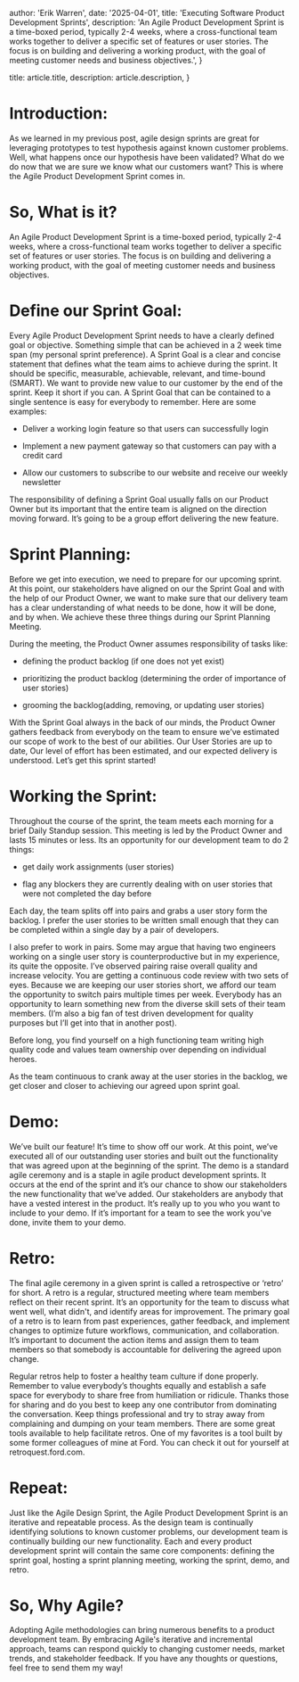 
  author: 'Erik Warren',
  date: '2025-04-01',
  title: 'Executing Software Product Development Sprints',
  description:
    'An Agile Product Development Sprint is a time-boxed period, typically 2-4 weeks, where a cross-functional team works together to deliver a specific set of features or user stories. The focus is on building and delivering a working product, with the goal of meeting customer needs and business objectives.',
}

  title: article.title,
  description: article.description,
}



# Introduction:

As we learned in my previous post, agile design sprints are great for leveraging prototypes to test hypothesis against known customer problems. Well, what happens once our hypothesis have been validated? What do we do now that we are sure we know what our customers want? This is where the Agile Product Development Sprint comes in.

# So, What is it?

An Agile Product Development Sprint is a time-boxed period, typically 2-4 weeks, where a cross-functional team works together to deliver a specific set of features or user stories. The focus is on building and delivering a working product, with the goal of meeting customer needs and business objectives.

# Define our Sprint Goal:

Every Agile Product Development Sprint needs to have a clearly defined goal or objective. Something simple that can be achieved in a 2 week time span (my personal sprint preference). A Sprint Goal is a clear and concise statement that defines what the team aims to achieve during the sprint. It should be specific, measurable, achievable, relevant, and time-bound (SMART). We want to provide new value to our customer by the end of the sprint. Keep it short if you can. A Sprint Goal that can be contained to a single sentence is easy for everybody to remember. Here are some examples:

-   Deliver a working login feature so that users can successfully login
    
-   Implement a new payment gateway so that customers can pay with a credit card
    
-   Allow our customers to subscribe to our website and receive our weekly newsletter
    

The responsibility of defining a Sprint Goal usually falls on our Product Owner but its important that the entire team is aligned on the direction moving forward. It’s going to be a group effort delivering the new feature.

# Sprint Planning:

Before we get into execution, we need to prepare for our upcoming sprint. At this point, our stakeholders have aligned on our the Sprint Goal and with the help of our Product Owner, we want to make sure that our delivery team has a clear understanding of what needs to be done, how it will be done, and by when. We achieve these three things during our Sprint Planning Meeting.

During the meeting, the Product Owner assumes responsibility of tasks like:

-   defining the product backlog (if one does not yet exist)
    
-   prioritizing the product backlog (determining the order of importance of user stories)
    
-   grooming the backlog(adding, removing, or updating user stories)
    

With the Sprint Goal always in the back of our minds, the Product Owner gathers feedback from everybody on the team to ensure we’ve estimated our scope of work to the best of our abilities. Our User Stories are up to date, Our level of effort has been estimated, and our expected delivery is understood. Let’s get this sprint started!

# Working the Sprint:

Throughout the course of the sprint, the team meets each morning for a brief Daily Standup session. This meeting is led by the Product Owner and lasts 15 minutes or less. Its an opportunity for our development team to do 2 things:

-   get daily work assignments (user stories)
    
-   flag any blockers they are currently dealing with on user stories that were not completed the day before
    

Each day, the team splits off into pairs and grabs a user story form the backlog. I prefer the user stories to be written small enough that they can be completed within a single day by a pair of developers.

I also prefer to work in pairs. Some may argue that having two engineers working on a single user story is counterproductive but in my experience, its quite the opposite. I’ve observed pairing raise overall quality and increase velocity. You are getting a continuous code review with two sets of eyes. Because we are keeping our user stories short, we afford our team the opportunity to switch pairs multiple times per week. Everybody has an opportunity to learn something new from the diverse skill sets of their team members. (I’m also a big fan of test driven development for quality purposes but I’ll get into that in another post).

Before long, you find yourself on a high functioning team writing high quality code and values team ownership over depending on individual heroes.

As the team continuous to crank away at the user stories in the backlog, we get closer and closer to achieving our agreed upon sprint goal.

# Demo:

We’ve built our feature! It’s time to show off our work. At this point, we’ve executed all of our outstanding user stories and built out the functionality that was agreed upon at the beginning of the sprint. The demo is a standard agile ceremony and is a staple in agile product development sprints. It occurs at the end of the sprint and it’s our chance to show our stakeholders the new functionality that we’ve added. Our stakeholders are anybody that have a vested interest in the product. It’s really up to you who you want to include to your demo. If it’s important for a team to see the work you’ve done, invite them to your demo.

# Retro:

The final agile ceremony in a given sprint is called a retrospective or ‘retro’ for short. A retro is a regular, structured meeting where team members reflect on their recent sprint. It’s an opportunity for the team to discuss what went well, what didn't, and identify areas for improvement. The primary goal of a retro is to learn from past experiences, gather feedback, and implement changes to optimize future workflows, communication, and collaboration. It’s important to document the action items and assign them to team members so that somebody is accountable for delivering the agreed upon change.

Regular retros help to foster a healthy team culture if done properly. Remember to value everybody’s thoughts equally and establish a safe space for everybody to share free from humiliation or ridicule. Thanks those for sharing and do you best to keep any one contributor from dominating the conversation. Keep things professional and try to stray away from complaining and dumping on your team members. There are some great tools available to help facilitate retros. One of my favorites is a tool built by some former colleagues of mine at Ford. You can check it out for yourself at retroquest.ford.com.

# Repeat:

Just like the Agile Design Sprint, the Agile Product Development Sprint is an iterative and repeatable process. As the design team is continually identifying solutions to known customer problems, our development team is continually building our new functionality. Each and every product development sprint will contain the same core components: defining the sprint goal, hosting a sprint planning meeting, working the sprint, demo, and retro.

# So, Why Agile?

Adopting Agile methodologies can bring numerous benefits to a product development team. By embracing Agile's iterative and incremental approach, teams can respond quickly to changing customer needs, market trends, and stakeholder feedback. If you have any thoughts or questions, feel free to send them my way!
